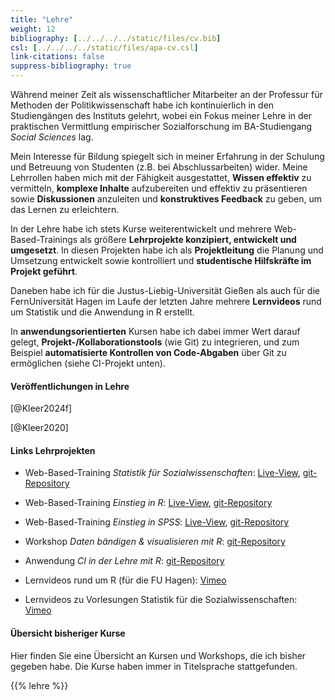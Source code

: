 ```yaml
---
title: "Lehre"
weight: 12
bibliography: [../../../../static/files/cv.bib]
csl: [../../../../static/files/apa-cv.csl]
link-citations: false
suppress-bibliography: true
---
```


Während meiner Zeit als wissenschaftlicher Mitarbeiter an der Professur für Methoden der Politikwissenschaft habe ich kontinuierlich in den Studiengängen des Instituts gelehrt, wobei ein Fokus meiner Lehre in der praktischen Vermittlung empirischer Sozialforschung im BA-Studiengang *Social Sciences* lag.

Mein Interesse für Bildung spiegelt sich in meiner Erfahrung in der Schulung und Betreuung von Studenten (z.B. bei Abschlussarbeiten) wider. Meine Lehrrollen haben mich mit der Fähigkeit ausgestattet, **Wissen effektiv** zu vermitteln, **komplexe Inhalte** aufzubereiten und effektiv zu präsentieren sowie **Diskussionen** anzuleiten und **konstruktives Feedback** zu geben, um das Lernen zu erleichtern.

In der Lehre habe ich stets Kurse weiterentwickelt und mehrere Web-Based-Trainings als größere **Lehrprojekte konzipiert, entwickelt und umgesetzt**. In diesen Projekten habe ich als **Projektleitung** die Planung und Umsetzung entwickelt sowie kontrolliert und **studentische Hilfskräfte im Projekt geführt**. 

Daneben habe ich für die Justus-Liebig-Universität Gießen als auch für die FernUniversität Hagen im Laufe der letzten Jahre mehrere **Lernvideos** rund um Statistik und die Anwendung in R erstellt.

In **anwendungsorientierten** Kursen habe ich dabei immer Wert darauf gelegt, **Projekt-/Kollaborationstools** (wie Git) zu integrieren, und zum Beispiel **automatisierte Kontrollen von Code-Abgaben** über Git zu ermöglichen (siehe CI-Projekt unten). 

#### Veröffentlichungen in Lehre

[@Kleer2024f]

[@Kleer2020]

#### Links Lehrprojekten

- Web-Based-Training *Statistik für Sozialwissenschaften*: [Live-View](https://uni-giessen.de/methoden-ifp-stats101), [git-Repository](https://gitlab.ub.uni-giessen.de/methoden-politik/einstieg-in-statistik)

- Web-Based-Training *Einstieg in R*: [Live-View](https://uni-giessen.de/methoden-ifp-r), [git-Repository](https://gitlab.ub.uni-giessen.de/methoden-politik/einstieg-in-r)

- Web-Based-Training *Einstieg in SPSS*: [Live-View](https://uni-giessen.de/methoden-ifp-spss), [git-Repository](https://gitlab.ub.uni-giessen.de/methoden-politik/einstieg-in-spss)

- Workshop *Daten bändigen & visualisieren mit R*: [git-Repository](https://gitlab.com/bpkleer/tidyverse-course)

- Anwendung *CI in der Lehre mit R*: [git-Repository](https://gitlab.com/bpkleer/ci-cd-teaching)

- Lernvideos rund um R (für die FU Hagen): [Vimeo](https://vimeo.com/channels/1815333)

- Lernvideos zu Vorlesungen Statistik für die Sozialwissenschaften: [Vimeo](https://vimeo.com/channels/1815335)


#### Übersicht bisheriger Kurse
Hier finden Sie eine Übersicht an Kursen und Workshops, die ich bisher gegeben habe. Die Kurse haben immer in Titelsprache stattgefunden.

{{% lehre %}} 